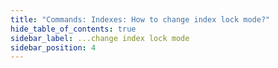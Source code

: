 ```yaml
---
title: "Commands: Indexes: How to change index lock mode?"
hide_table_of_contents: true
sidebar_label: ...change index lock mode
sidebar_position: 4
---
```





<LanguageSwitcher supportedLanguages={supportedLanguages} />

<LanguageContent language="csharp">
   <ChangeIndexLockModeCsharp />
</LanguageContent>

<LanguageContent language="java">
   <ChangeIndexLockModeJava />
</LanguageContent>


<!---
- [How to change index priority?](../../../../client-api/commands/indexes/how-to/change-index-priority)
- [How to change transformer lock mode?](../../../../client-api/commands/transformers/how-to/change-transformer-lock-mode)

-->